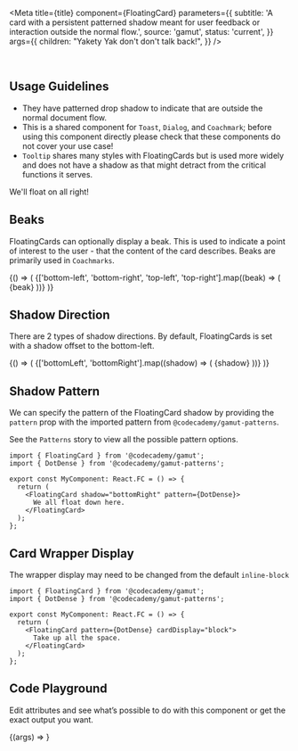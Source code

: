 

<Meta
  title={title}
  component={FloatingCard}
  parameters={{
    subtitle:
      'A card with a persistent patterned shadow meant for user feedback or interaction outside the normal flow.',
    source: 'gamut',
    status: 'current',
  }}
  args={{
    children: "Yakety Yak don't don't talk back!",
  }}
/>

<br />

## Usage Guidelines

- They have patterned drop shadow to indicate that are outside the normal document flow.
- This is a shared component for `Toast`, `Dialog`, and `Coachmark`; before using this component directly please check that these components do not cover your use case!
- `Tooltip` shares many styles with FloatingCards but is used more widely and does not have a shadow as that might detract from the critical functions it serves.

<Story name="Basic">
  <FloatingCard p={32}>We'll float on all right!</FloatingCard>
</Story>

<br />

## Beaks

FloatingCards can optionally display a beak. This is used to indicate a point of interest to the user - that the content of the card describes. Beaks are primarily used in `Coachmarks`.

<Story name="Beaks">
  {() => (
    <GridBox gridAutoFlow="column" columnGap={24} py={16}>
      {['bottom-left', 'bottom-right', 'top-left', 'top-right'].map((beak) => (
        <FloatingCard beak={beak}>{beak}</FloatingCard>
      ))}
    </GridBox>
  )}
</Story>

<br />

## Shadow Direction

There are 2 types of shadow directions. By default, FloatingCards is set with a shadow offset to the bottom-left.

<Canvas>
  <Story name="FloatingCard Shadow">
    {() => (
      <GridBox gridAutoFlow="column" columnGap={24} py={16}>
        {['bottomLeft', 'bottomRight'].map((shadow) => (
          <FloatingCard shadow={shadow}>{shadow}</FloatingCard>
        ))}
      </GridBox>
    )}
  </Story>
</Canvas>

## Shadow Pattern

We can specify the pattern of the FloatingCard shadow by providing the `pattern` prop with the imported pattern from `@codecademy/gamut-patterns`.

See the <LinkTo id="atoms-patterns--pattern">`Patterns`</LinkTo> story to view all the possible pattern options.

```tsx
import { FloatingCard } from '@codecademy/gamut';
import { DotDense } from '@codecademy/gamut-patterns';

export const MyComponent: React.FC = () => {
  return (
    <FloatingCard shadow="bottomRight" pattern={DotDense}>
      We all float down here.
    </FloatingCard>
  );
};
```

## Card Wrapper Display

The wrapper display may need to be changed from the default `inline-block`

```tsx
import { FloatingCard } from '@codecademy/gamut';
import { DotDense } from '@codecademy/gamut-patterns';

export const MyComponent: React.FC = () => {
  return (
    <FloatingCard pattern={DotDense} cardDisplay="block">
      Take up all the space.
    </FloatingCard>
  );
};
```

## Code Playground

Edit attributes and see what’s possible to do with this component or get the exact output you want.

<Canvas>
  <Story name="FloatingCard">{(args) => <FloatingCard {...args} />}</Story>
</Canvas>

<PropsTable story="FloatingCard" />
